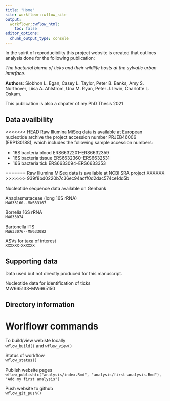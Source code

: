 ```yaml
---
title: "Home"
site: workflowr::wflow_site
output:
  workflowr::wflow_html:
    toc: false
editor_options:
  chunk_output_type: console
---
```


In the spirit of reproducibility this project website is created that outlines analysis done for the following publication:

*The bacterial biome of ticks and their wildlife hosts at the sylvatic urban interface.* 

**Authors**: Siobhon L. Egan, Casey L. Taylor, Peter B. Banks, Amy S. Northover, Liisa A. Ahlstrom, Una M. Ryan, Peter J. Irwin, Charlotte L. Oskam. 

This publication is also a chpater of my PhD Thesis 2021

## Data availbility

<<<<<<< HEAD
Raw Illumina MiSeq data is available at European nucleotide archive the project accession number PRJEB46006 (ERP130188), which includes the following sample accession numbers:

- 16S bacteria blood ERS6632201--ERS6632359
- 16S bacteria tissue ERS6632360--ERS6632531
- 16S bacteria tick ERS6633094--ERS6633353

=======
Raw Illumina MiSeq data is available at NCBI SRA project XXXXXX
>>>>>>> 939f8bd0220b7c36ec94acff0d2dac574ce1dd5b

Nucleotide sequence data available on Genbank

Anaplasmataceae (long 16S rRNA)     
`MW633160--MW633167`

Borrelia 16S rRNA      
`MW633074`

Bartonella ITS     
`MW633076--MW633082`

ASVs for taxa of interest    
`XXXXXX-XXXXXX`

## Supporting data

Data used but not directly produced for this manuscript.

Nucleotide data for identification of ticks     
MW665133--MW665150

## Directory information

# Worlflowr commands 

To build/view webiste locally      
`wflow_build()` and `wflow_view()`

Status of workflow      
`wflow_status()`

Publish website pages       
`wflow_publish(c("analysis/index.Rmd", "analysis/first-analysis.Rmd"), "Add my first analysis")`

Push website to github      
`wflow_git_push()`




